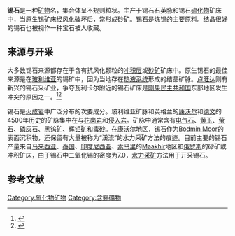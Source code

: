 {{Infobox mineral
| name        = 锡石
| category    = 氧化物
| boxwidth    = 
| boxbgcolor  = 
| image       = Cassiterite.jpg
| caption     = [[双锥体|双锥体]]状的锡石，产自[[四川|四川]]
| formula     = [[二氧化錫|SnO<sub>2</sub>]]
| molweight   = 
| color       = 棕色至黑褐色
| habit       = 双锥狀、双锥柱狀
| system      = [[四方晶系|四方晶系]] 
| twinning    = 
| cleavage    = 解理平行完全
| fracture    = 
| mohs        = 6 - 7
| luster      = 金刚光澤
| refractive  = 
| opticalprop = 
| birefringence = 
| pleochroism = 
| streak      = 黑、棕黑
| gravity     = 6.8 - 7
| melt        = 
| fusibility  = 
| diagnostic  = 
| solubility  = 不溶
| diaphaneity = 
| other       = 
}}

'''锡石'''是一种[[矿物|矿物]]名，集合体呈不规则粒状。主产于锡石石英脉和锡石[[硫化物|硫化物]]矿床中，当原生锡矿床经[[风化|风化]]破坏后，常形成砂矿。锡石是炼[[锡|锡]]的主要原料。结晶很好的锡石也被视作一种宝石被人收藏。

==来源与开采==
大多数锡石来源都存在于含有抗风化颗粒的[[冲积层|冲积层]]或[[砂矿|砂矿]]矿床中。原生锡石的最佳来源是在[[玻利维亚|玻利维亚]]的锡矿中，因为当地存在[[热液系统|热液系统]]形成的结晶矿脉。[[卢旺达|卢旺达]]则有新兴的锡石采矿业，争夺瓦利卡尔附近的锡石矿床是[[刚果民主共和国|刚果民主共和国]]东部地区发生冲突的原因之一。<ref>{{cite news |url=http://www.newsvine.com/_news/2008/11/01/2061627-mining-for-minerals-fuels-congo-conflict|title=Mining for minerals fuels Congo conflict |last=Watt |first=Louise |agency=[[Associated_Press|Associated Press]] |date=2008-11-01 |access-date=2009-09-03|work=Yahoo! News |publisher=[[Yahoo!|Yahoo! Inc]]}}</ref><ref>{{cite news
 | last = Polgreen
 | first = Lydia
 | title = Congo's Riches, Looted by Renegade Troops
 | work=[[The_New_York_Times|The New York Times]]
 | date = 2008-11-16
 | url = https://www.nytimes.com/2008/11/16/world/africa/16congo.html?pagewanted=1&_r=1&th&emc=th
 | access-date = 2008-11-16}}</ref>

锡石是[[火成岩|火成岩]]中广泛分布的次要成分。玻利维亚矿脉和英格兰的[[康沃尔|康沃尔]]和[[德文|德文]]的4500年历史的矿脉集中在与[[花岗岩|花岗岩]]和[[侵入岩|侵入岩]]。矿脉中通常含有[[电气石|电气石]]、[[黄玉|黄玉]]、[[萤石|萤石]]、[[磷灰石|磷灰石]]、[[黑钨矿|黑钨矿]]、[[辉钼矿|辉钼矿]]和[[毒砂|毒砂]]。在[[康沃尔|康沃尔]]地区，锡石作为[[Bodmin_Moor|Bodmin Moor]]的表面沉积物，还保留有大量被称为“溪流”的水力采矿方法的痕迹。目前主要的锡石产量来自[[马来西亚|马来西亚]]、[[泰国|泰国]]、[[印度尼西亚|印度尼西亚]]、[[索马里|索马里]]的[[Maakhir|Maakhir]]地区和[[俄罗斯|俄罗斯]]的砂矿或冲积矿床，由于锡石中二氧化锡的密度为7.0，[[水力采矿|水力采矿]]方法用于开采锡石。

==参考文献==
<references/>

{{礦物小作品}}
[[Category:氧化物矿物|Category:氧化物矿物]]
[[Category:含錫礦物|Category:含錫礦物]]